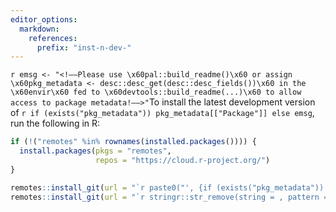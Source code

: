 ```yaml
---
editor_options:
  markdown:
    references:
      prefix: "inst-n-dev-"
---
```


`r emsg <- "<!––Please use \x60pal::build_readme()\x60 or assign \x60pkg_metadata <- desc::desc_get(desc::desc_fields())\x60 in the \x60envir\x60 fed to \x60devtools::build_readme(...)\x60 to allow access to package metadata!––>"`To
install the latest development version of `r if (exists("pkg_metadata")) pkg_metadata[["Package"]] else emsg`, run the following in R:

``` .r
if (!("remotes" %in% rownames(installed.packages()))) {
  install.packages(pkgs = "remotes",
                   repos = "https://cloud.r-project.org/")
}

remotes::install_git(url = "`r paste0("', {if (exists("pkg_metadata")) pkg_metadata[["URL"]][1] else emsg}, '.git")`")
remotes::install_git(url = "`r stringr::str_remove(string = , pattern = "^https?://.+?\\..+?/")`")
```
